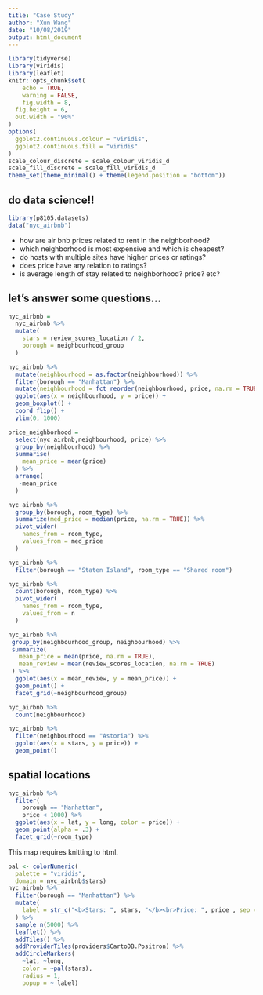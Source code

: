 ```yaml
---
title: "Case Study"
author: "Xun Wang"
date: "10/08/2019"
output: html_document
---
```


```r
library(tidyverse)
library(viridis)
library(leaflet)
knitr::opts_chunk$set(
	echo = TRUE,
	warning = FALSE,
	fig.width = 8, 
  fig.height = 6,
  out.width = "90%"
)
options(
  ggplot2.continuous.colour = "viridis",
  ggplot2.continuous.fill = "viridis"
)
scale_colour_discrete = scale_colour_viridis_d
scale_fill_discrete = scale_fill_viridis_d
theme_set(theme_minimal() + theme(legend.position = "bottom"))
```

## do data science!!

```r
library(p8105.datasets)
data("nyc_airbnb")
```


* how are air bnb prices related to rent in the neighborhood?
* which neighborhood is most expensive and which is cheapest?
* do hosts with multiple sites have higher prices or ratings?
* does price have any relation to ratings?
* is average length of stay related to neighborhood? price? etc?

## let's answer some questions...

```r
nyc_airbnb =
  nyc_airbnb %>% 
  mutate(
    stars = review_scores_location / 2,
    borough = neighbourhood_group
  )
```


```r
nyc_airbnb %>%
  mutate(neighbourhood = as.factor(neighbourhood)) %>%
  filter(borough == "Manhattan") %>% 
  mutate(neighbourhood = fct_reorder(neighbourhood, price, na.rm = TRUE)) %>% 
  ggplot(aes(x = neighbourhood, y = price)) +
  geom_boxplot() +
  coord_flip() + 
  ylim(0, 1000)
```


```r
price_neighborhood = 
  select(nyc_airbnb,neighbourhood, price) %>%
  group_by(neighbourhood) %>%
  summarise(
    mean_price = mean(price)
  ) %>%
  arrange(
   -mean_price
  )
```


```r
nyc_airbnb %>% 
  group_by(borough, room_type) %>% 
  summarize(med_price = median(price, na.rm = TRUE)) %>% 
  pivot_wider(
    names_from = room_type,
    values_from = med_price
  )
```

```r
nyc_airbnb %>% 
  filter(borough == "Staten Island", room_type == "Shared room")
```

```r
nyc_airbnb %>% 
  count(borough, room_type) %>% 
  pivot_wider(
    names_from = room_type,
    values_from = n
  )
```


```r
nyc_airbnb %>%
 group_by(neighbourhood_group, neighbourhood) %>%
 summarize(
   mean_price = mean(price, na.rm = TRUE),
   mean_review = mean(review_scores_location, na.rm = TRUE)
 ) %>% 
  ggplot(aes(x = mean_review, y = mean_price)) + 
  geom_point() + 
  facet_grid(~neighbourhood_group)
```

```r
nyc_airbnb %>% 
  count(neighbourhood)
```

```r
nyc_airbnb %>% 
  filter(neighbourhood == "Astoria") %>% 
  ggplot(aes(x = stars, y = price)) + 
  geom_point()
```


## spatial locations

```r
nyc_airbnb %>%
  filter(
    borough == "Manhattan",
    price < 1000) %>% 
  ggplot(aes(x = lat, y = long, color = price)) +
  geom_point(alpha = .3) + 
  facet_grid(~room_type)
```


This map requires knitting to html.

```r
pal <- colorNumeric(
  palette = "viridis",
  domain = nyc_airbnb$stars)
nyc_airbnb %>% 
  filter(borough == "Manhattan") %>% 
  mutate(
    label = str_c("<b>Stars: ", stars, "</b><br>Price: ", price , sep = "")
  ) %>% 
  sample_n(5000) %>% 
  leaflet() %>% 
  addTiles() %>%
  addProviderTiles(providers$CartoDB.Positron) %>% 
  addCircleMarkers(
    ~lat, ~long,
    color = ~pal(stars),
    radius = 1,
    popup = ~ label)
```